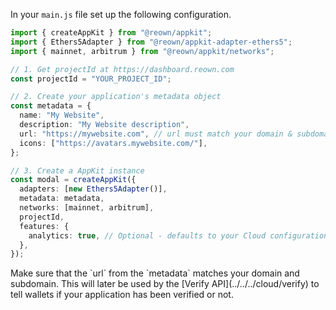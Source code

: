 In your `main.js` file set up the following configuration.

```ts
import { createAppKit } from "@reown/appkit";
import { Ethers5Adapter } from "@reown/appkit-adapter-ethers5";
import { mainnet, arbitrum } from "@reown/appkit/networks";

// 1. Get projectId at https://dashboard.reown.com
const projectId = "YOUR_PROJECT_ID";

// 2. Create your application's metadata object
const metadata = {
  name: "My Website",
  description: "My Website description",
  url: "https://mywebsite.com", // url must match your domain & subdomain
  icons: ["https://avatars.mywebsite.com/"],
};

// 3. Create a AppKit instance
const modal = createAppKit({
  adapters: [new Ethers5Adapter()],
  metadata: metadata,
  networks: [mainnet, arbitrum],
  projectId,
  features: {
    analytics: true, // Optional - defaults to your Cloud configuration
  },
});
```

<Warning>
Make sure that the `url` from the `metadata` matches your domain and subdomain. This will later be used by the [Verify API](../../../cloud/verify) to tell wallets if your application has been verified or not.
</Warning>
